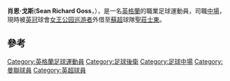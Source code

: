 {{noteTA
|G1=football
|G2=FAcup
}}

{{Infobox football biography
| name                = 肖恩·戈斯<br />Sean Goss
| image               =  
| image_size          = 280
| caption             = 
| fullname = Sean Richard Goss<ref>{{cite news|title=Squads for 2016/17 Premier League confirmed|url=https://www.premierleague.com/news/84136|publisher=Premier League|date=1 September 2016|accessdate=2 February 2017|archive-date=2018-07-20|archive-url=https://web.archive.org/web/20180720114421/https://www.premierleague.com/news/84136|dead-url=no}}</ref>
| height = {{convert|1.77|m|ftin|0|abbr=on}}<ref name="Sean Goss Profile QPR">{{cite news|title=Sean Goss|url=http://www.qpr.co.uk/team/player-profile/sean-goss/10|publisher=Queens Park Rangers F.C.|work=qpr.co.uk|accessdate=1 February 2017|deadurl=yes|archiveurl=https://web.archive.org/web/20170217001650/http://www.qpr.co.uk/team/player-profile/sean-goss/10|archivedate=2017年2月17日}}</ref>
| birth_date = {{birth date and age|1995|10|1|df=y}}<ref name = "Sean Goss Profile QPR"/>
| birth_place = 德國[[韋格貝格|韋格貝格]]<ref name="Sean Goss Profile Man Utd">{{cite news|title=Sean Goss|url=http://www.manutd.com/en/Players-And-Staff/Reserves/Sean-Goss.aspx|publisher=Manchester United F.C.|accessdate=1 February 2017|archive-url=https://web.archive.org/web/20170202145619/http://www.manutd.com/en/Players-And-Staff/Reserves/Sean-Goss.aspx|archive-date=2017-02-02|dead-url=yes}}</ref>
| position            = [[中場|中場]]
| currentclub =  [[圣庄士东足球俱乐部|聖莊士東]] ([[女王公园巡游者足球俱乐部|女王公园巡游者]]外借)
| clubnumber = 27
| youthyears1 = 2010-2012        | youthclubs1 = [[艾斯特城足球會|艾斯特城]]
| youthyears2 = 2012-  | youthclubs2 = [[曼徹斯特聯足球會|曼聯]]
| years1 = 2015–2017        
| clubs1 = [[曼徹斯特聯足球會|曼聯]]                          
| caps1 = 0
| goals1 = 0
| years2 = 2017–
| clubs2 = [[女王公园巡游者足球俱乐部|女王公园巡游者]]
| caps2 = 4
| goals2 = 0
| clubs3 = → [[流浪者足球俱乐部|格拉斯哥流浪]] (loan)
| years3 = 2018
| caps3 = 13
| goals3 = 2
| clubs4 = → [[圣庄士东足球俱乐部|聖莊士東]] (loan)
| years4 = 2019–
| caps4 = 5
| goals4 = 0
| club-update   = 9 March 2019
}}

'''肖恩·戈斯'''('''Sean Richard Goss'''，{{bd|1995年|10月1日||}}），是一名[[英格蘭|英格蘭]]的職業足球運動員，司職[[中場|中場]]，現時被[[英格蘭足球冠軍聯賽|英冠]]球會[[女王公园巡游者足球俱乐部|女王公园巡游者]]外借至[[蘇超|蘇超]]球隊[[圣庄士东足球俱乐部|聖莊士東]]。

==參考==
{{reflist}}

<!--{{昆士柏流浪球員名單}}-->
{{DEFAULTSORT: Goss, Sean}}
[[Category:英格蘭足球運動員|Category:英格蘭足球運動員]]
[[Category:足球後衛|Category:足球後衛]]
[[Category:足球中場|Category:足球中場]]
[[Category:曼聯球員|Category:曼聯球員]]
[[Category:英超球員|Category:英超球員]]